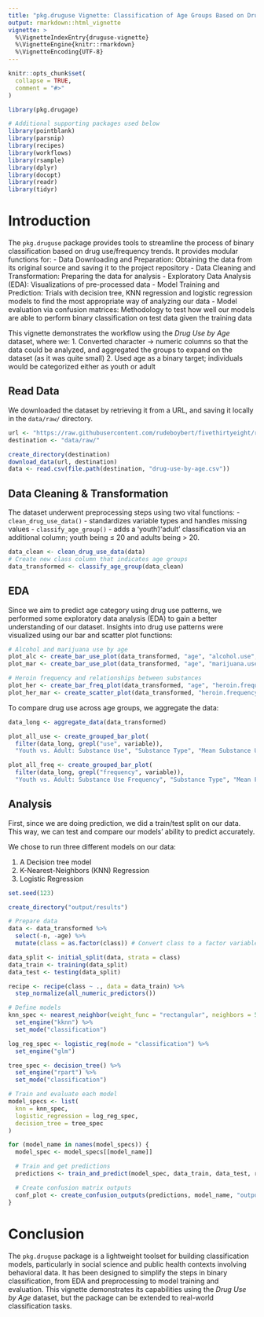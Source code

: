 ```yaml
---
title: "pkg.druguse Vignette: Classification of Age Groups Based on Drug Use Patterns"
output: rmarkdown::html_vignette
vignette: >
  %\VignetteIndexEntry{druguse-vignette}
  %\VignetteEngine{knitr::rmarkdown}
  %\VignetteEncoding{UTF-8}
---
```


```r
knitr::opts_chunk$set(
  collapse = TRUE,
  comment = "#>"
)
```

```r
library(pkg.drugage)
```

```r
# Additional supporting packages used below
library(pointblank)
library(parsnip)
library(recipes)
library(workflows)
library(rsample)
library(dplyr)
library(docopt)
library(readr)
library(tidyr)
```

# Introduction
The `pkg.druguse` package provides tools to streamline the process of binary classification based on drug use/frequency trends. It provides modular functions for:
- Data Downloading and Preparation: Obtaining the data from its original source and saving it to the project repository
- Data Cleaning and Transformation: Preparing the data for analysis
- Exploratory Data Analysis (EDA): Visualizations of pre-processed data
- Model Training and Prediction: Trials with decision tree, KNN regression and logistic regression models to find the most appropriate way of analyzing our data
- Model evaluation via confusion matrices: Methodology to test how well our models are able to perform binary classification on test data given the training data

This vignette demonstrates the workflow using the _Drug Use by Age_ dataset, where we:
1. Converted character -> numeric columns so that the data could be analyzed, and aggregated the groups to expand on the dataset (as it was quite small)
2. Used age as a binary target; individuals would be categorized either as youth or adult

## Read Data

We downloaded the dataset by retrieving it from a URL, and saving it locally in the `data/raw/` directory.

```r
url <- "https://raw.githubusercontent.com/rudeboybert/fivethirtyeight/refs/heads/master/data-raw/drug-use-by-age/drug-use-by-age.csv"
destination <- "data/raw/"

create_directory(destination)
download_data(url, destination)
data <- read.csv(file.path(destination, "drug-use-by-age.csv"))
```

## Data Cleaning & Transformation

The dataset underwent preprocessing steps using two vital functions:
- `clean_drug_use_data()` - standardizes variable types and handles missing values
- `classify_age_group()` - adds a 'youth'/'adult' classification via an additional column; youth being ≤ 20 and adults being > 20.

```r
data_clean <- clean_drug_use_data(data)
# Create new class column that indicates age groups
data_transformed <- classify_age_group(data_clean)
```

## EDA

Since we aim to predict age category using drug use patterns, we performed some exploratory data analysis (EDA) to gain a better understanding of our dataset. Insights into drug use patterns were visualized using our bar and scatter plot functions:

```r
# Alcohol and marijuana use by age
plot_alc <- create_bar_use_plot(data_transformed, "age", "alcohol.use", "Alcohol Consumption in the Past Year by Age", "Age", "Proportion of respondents (%)", "dodgerblue", "output/eda/eda-alcohol.png")
plot_mar <- create_bar_use_plot(data_transformed, "age", "marijuana.use", "Marijuana Consumption in the Past Year by Age", "Age", "Proportion of respondents (%)", "forestgreen", "output/eda/eda-marijuana.png")

# Heroin frequency and relationships between substances
plot_her <- create_bar_freq_plot(data_transformed, "age", "heroin.frequency", "Median Heroin Use Frequency in the Past Year by Age", "Age", "Median Frequency", "salmon", "output/eda/eda-heroin.png")
plot_her_mar <- create_scatter_plot(data_transformed, "heroin.frequency", "marijuana.frequency", "age", "Relationship Between Heroin and Marijuana Frequency Use", "Heroin Median Frequency", "Marijuana Median Frequency", "output/eda/eda-heroin-marijuana.png")
```

To compare drug use across age groups, we aggregate the data:

```r
data_long <- aggregate_data(data_transformed)

plot_all_use <- create_grouped_bar_plot(
  filter(data_long, grepl("use", variable)),
  "Youth vs. Adult: Substance Use", "Substance Type", "Mean Substance Use (%)", "output/eda/eda-all-use.png")

plot_all_freq <- create_grouped_bar_plot(
  filter(data_long, grepl("frequency", variable)),
  "Youth vs. Adult: Substance Use Frequency", "Substance Type", "Mean Frequency of Group per Year", "output/eda/eda-all-freq.png")
```


## Analysis

First, since we are doing prediction, we did a train/test split on our data. 
This way, we can test and compare our models' ability to predict accurately.

We chose to run three different models on our data: 

1. A Decision tree model
2. K-Nearest-Neighbors (KNN) Regression
3. Logistic Regression

```r
set.seed(123)

create_directory("output/results")

# Prepare data
data <- data_transformed %>%
  select(-n, -age) %>%
  mutate(class = as.factor(class)) # Convert class to a factor variable

data_split <- initial_split(data, strata = class)
data_train <- training(data_split)
data_test <- testing(data_split)

recipe <- recipe(class ~ ., data = data_train) %>%
  step_normalize(all_numeric_predictors())

# Define models
knn_spec <- nearest_neighbor(weight_func = "rectangular", neighbors = 5) %>%
  set_engine("kknn") %>%
  set_mode("classification")

log_reg_spec <- logistic_reg(mode = "classification") %>%
  set_engine("glm")

tree_spec <- decision_tree() %>%
  set_engine("rpart") %>%
  set_mode("classification")

# Train and evaluate each model
model_specs <- list(
  knn = knn_spec,
  logistic_regression = log_reg_spec,
  decision_tree = tree_spec
)

for (model_name in names(model_specs)) {
  model_spec <- model_specs[[model_name]]

  # Train and get predictions
  predictions <- train_and_predict(model_spec, data_train, data_test, recipe)

  # Create confusion matrix outputs
  conf_plot <- create_confusion_outputs(predictions, model_name, "output/results")
}
```


# Conclusion

The `pkg.druguse` package is a lightweight toolset for building classification models, particularly in social science and public health contexts involving behavioral data. It has been designed to simplify the steps in binary classification, from EDA and preprocessing to model training and evaluation. This vignette demonstrates its capabilities using the _Drug Use by Age_ dataset, but the package can be extended to real-world classification tasks.
